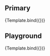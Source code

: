 
<Meta title="Atoms/Link" component={Link} argTypes={argTypes} />

<Description of={Link} />

## Primary

<Canvas>
    <Story name="Primary" args={{
      text:"Click Me",
      target: "_blank",
      to: "https://www.act.org"
    }}>
       {Template.bind({})}
    </Story>
</Canvas>

## Playground

<Canvas isColumn>
    <Source language="jsx" story="Playground" />
    <Story name="Playground" args={{
      text:"Click Me",
      target: "_blank",
      to: "https://www.act.org"
    }}>
       {Template.bind({})}
    </Story>
    <ArgsTable story="Playground" />
</Canvas>

